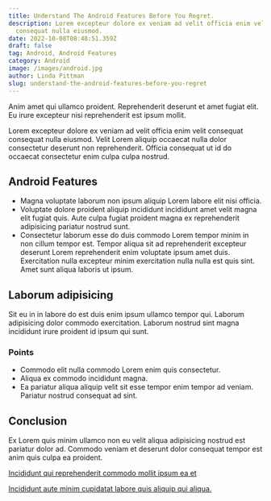```yaml
---
title: Understand The Android Features Before You Regret.
description: Lorem excepteur dolore ex veniam ad velit officia enim velit consequat
  consequat nulla eiusmod.
date: 2022-10-08T08:48:51.359Z
draft: false
tag: Android, Android Features
category: Android
image: /images/android.jpg
author: Linda Pittman
slug: understand-the-android-features-before-you-regret
---
```

Anim amet qui ullamco proident. Reprehenderit deserunt et amet fugiat elit. Eu irure excepteur nisi reprehenderit est ipsum mollit.

Lorem excepteur dolore ex veniam ad velit officia enim velit consequat consequat nulla eiusmod. Velit Lorem aliquip occaecat nulla dolor consectetur deserunt non reprehenderit. Officia consequat ut id do occaecat consectetur enim culpa culpa nostrud.
## Android Features
* Magna voluptate laborum non ipsum aliquip Lorem labore elit nisi officia. 
* Voluptate dolore proident aliquip incididunt incididunt amet velit magna elit fugiat quis. Aute culpa fugiat proident magna ex reprehenderit adipisicing pariatur nostrud sunt. 
* Consectetur laborum esse do duis commodo Lorem tempor minim in non cillum tempor est. Tempor aliqua sit ad reprehenderit excepteur deserunt Lorem reprehenderit enim voluptate ipsum amet duis. Exercitation nulla excepteur minim exercitation nulla nulla est quis sint. Amet sunt aliqua laboris ut ipsum.

## Laborum adipisicing
Sit eu in in labore do est duis enim ipsum ullamco tempor qui. Laborum adipisicing dolor commodo exercitation. Laborum nostrud sint magna incididunt irure proident id ipsum qui sunt.

### Points
* Commodo elit nulla commodo Lorem enim quis consectetur. 
* Aliqua ex commodo incididunt magna. 
* Ea pariatur aliqua aliquip velit sit esse tempor enim tempor ad veniam. Pariatur nostrud consequat ad sint.

## Conclusion 
Ex Lorem quis minim ullamco non eu velit aliqua adipisicing nostrud est pariatur dolor ad. Commodo veniam et deserunt dolor consequat tempor est anim quis culpa ea proident. 

[Incididunt qui reprehenderit commodo mollit ipsum ea et](https://google.com)

[Incididunt aute minim cupidatat labore quis aliquip qui aliqua.](https://google.com)

